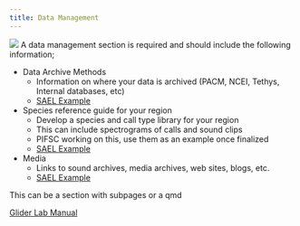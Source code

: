 ```yaml
---
title: Data Management
---
```

![](images/Wave_wWhales_v2.png)
A data management section is required and should include the following information;

-   Data Archive Methods
    -   Information on where your data is archived (PACM, NCEI, Tethys, Internal databases, etc)
    -   [SAEL Example](https://sael-swfsc.github.io/SAEL-lab-manual/content/Data-Archive.html)
-   Species reference guide for your region
    -   Develop a species and call type library for your region
    -   This can include spectrograms of calls and sound clips
    -   PIFSC working on this, use them as an example once finalized
    -   [SAEL Example](https://sael-swfsc.github.io/SAEL-lab-manual/content/Data-SpeciesAndCallTypes.html)
-   Media
    -   Links to sound archives, media archives, web sites, blogs, etc.
    -   [SAEL Example](https://sael-swfsc.github.io/SAEL-lab-manual/content/media.html)

This can be a section with subpages or a qmd

[Glider Lab Manual](https://swfsc.github.io/glider-lab-manual/content/data-management.html)
